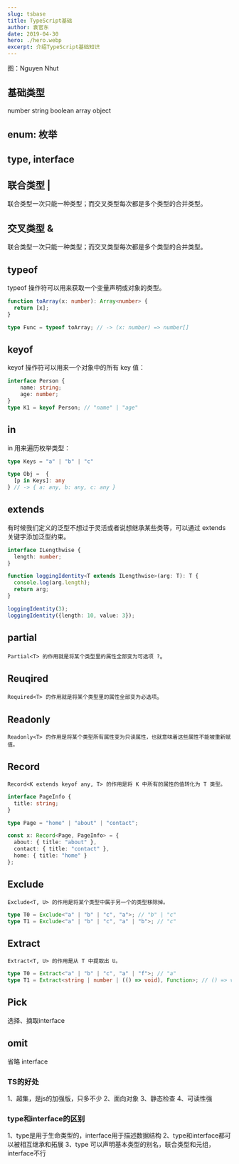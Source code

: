 ```yaml
---
slug: tsbase
title: TypeScript基础
author: 袁官东
date: 2019-04-30
hero: ./hero.webp
excerpt: 介绍TypeScript基础知识
---
```

<div className={'img-desc'}>图：Nguyen Nhut</div>



## 基础类型
number string boolean array object

## enum: 枚举

## type, interface

## 联合类型 | 
联合类型一次只能一种类型；而交叉类型每次都是多个类型的合并类型。

## 交叉类型 & 
联合类型一次只能一种类型；而交叉类型每次都是多个类型的合并类型。

## typeof

typeof 操作符可以用来获取一个变量声明或对象的类型。

```ts
function toArray(x: number): Array<number> {
  return [x];
}

type Func = typeof toArray; // -> (x: number) => number[]
```


## keyof 

keyof 操作符可以用来一个对象中的所有 key 值：

```ts
interface Person {
    name: string;
    age: number;
}
type K1 = keyof Person; // "name" | "age"
```


## in

in 用来遍历枚举类型：

```ts
type Keys = "a" | "b" | "c"

type Obj =  {
  [p in Keys]: any
} // -> { a: any, b: any, c: any }

```

## extends 

有时候我们定义的泛型不想过于灵活或者说想继承某些类等，可以通过 extends 关键字添加泛型约束。

```ts
interface ILengthwise {
  length: number;
}

function loggingIdentity<T extends ILengthwise>(arg: T): T {
  console.log(arg.length);
  return arg;
}

loggingIdentity(3);
loggingIdentity({length: 10, value: 3});
```

## partial

`Partial<T> 的作用就是将某个类型里的属性全部变为可选项 ?`。

## Reuqired

`Required<T> 的作用就是将某个类型里的属性全部变为必选项`。

## Readonly 

`Readonly<T> 的作用是将某个类型所有属性变为只读属性，也就意味着这些属性不能被重新赋值。`

## Record 

`Record<K extends keyof any, T> 的作用是将 K 中所有的属性的值转化为 T 类型。`

```ts
interface PageInfo {
  title: string;
}

type Page = "home" | "about" | "contact";

const x: Record<Page, PageInfo> = {
  about: { title: "about" },
  contact: { title: "contact" },
  home: { title: "home" }
};
```

## Exclude

`Exclude<T, U> 的作用是将某个类型中属于另一个的类型移除掉。`

```ts
type T0 = Exclude<"a" | "b" | "c", "a">; // "b" | "c"
type T1 = Exclude<"a" | "b" | "c", "a" | "b">; // "c"
```

## Extract

`Extract<T, U> 的作用是从 T 中提取出 U。`

```ts
type T0 = Extract<"a" | "b" | "c", "a" | "f">; // "a"
type T1 = Extract<string | number | (() => void), Function>; // () => void

```

## Pick
选择、摘取interface

## omit
省略 interface


### TS的好处
1、超集，是js的加强版，只多不少
2、面向对象
3、静态检查
4、可读性强


### type和interface的区别
1、type是用于生命类型的，interface用于描述数据结构
2、type和interface都可以被相互继承和拓展
3、type 可以声明基本类型的别名，联合类型和元组，interface不行

